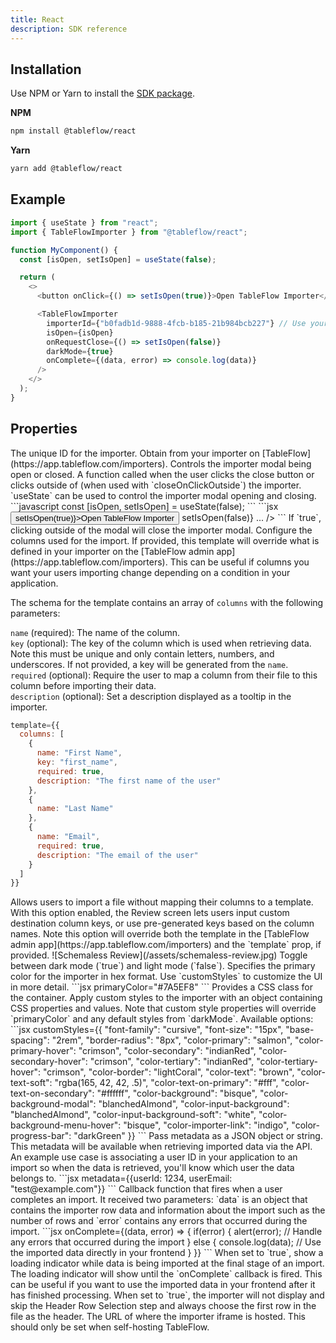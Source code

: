 ```yaml
---
title: React
description: SDK reference
---
```


## Installation

Use NPM or Yarn to install the [SDK package](https://www.npmjs.com/package/@tableflow/react).

**NPM**
```bash
npm install @tableflow/react
```
**Yarn**
```bash
yarn add @tableflow/react
```

## Example

```javascript
import { useState } from "react";
import { TableFlowImporter } from "@tableflow/react";

function MyComponent() {
  const [isOpen, setIsOpen] = useState(false);

  return (
    <>
      <button onClick={() => setIsOpen(true)}>Open TableFlow Importer</button>

      <TableFlowImporter
        importerId={"b0fadb1d-9888-4fcb-b185-21b984bcb227"} // Use your importer ID from https://app.tableflow.com/importers
        isOpen={isOpen}
        onRequestClose={() => setIsOpen(false)}
        darkMode={true}
        onComplete={(data, error) => console.log(data)}
      />
    </>
  );
}
```

## Properties

<ResponseField name="importerId" type="string" required>
  The unique ID for the importer. Obtain from your importer on [TableFlow](https://app.tableflow.com/importers).
</ResponseField>

<ResponseField name="isOpen" type="boolean" required>
  Controls the importer modal being open or closed.
</ResponseField>

<ResponseField name="onRequestClose" type="function" required>
  A function called when the user clicks the close button or clicks outside of (when used with `closeOnClickOutside`)
  the importer. `useState` can be used to control the importer modal opening and closing.
  ```javascript
  const [isOpen, setIsOpen] = useState(false);
  ```
  ```jsx
  <button onClick={() => setIsOpen(true)}>Open TableFlow Importer</button>
  <TableFlowImporter
    isOpen={isOpen}
    onRequestClose={() => setIsOpen(false)}
    ...
  />
  ```
</ResponseField>

<ResponseField name="closeOnClickOutside" type="boolean">
  If `true`, clicking outside of the modal will close the importer modal.
</ResponseField>

<ResponseField name="template" type="object">
  Configure the columns used for the import. If provided, this template will override what is defined in your importer
  on the [TableFlow admin app](https://app.tableflow.com/importers). This can be useful if columns you want your users
  importing change depending on a condition in your application.

  The schema for the template contains an array of `columns` with the following parameters:

  `name` (required): The name of the column. \
  `key` (optional): The key of the column which is used when retrieving data. Note this must be unique and only contain
  letters, numbers, and underscores. If not provided, a key will be generated from the `name`. \
  `required` (optional): Require the user to map a column from their file to this column before importing their data. \
  `description` (optional): Set a description displayed as a tooltip in the importer.
  ```jsx
  template={{
    columns: [
      {
        name: "First Name",
        key: "first_name",
        required: true,
        description: "The first name of the user"
      },
      {
        name: "Last Name"
      },
      {
        name: "Email",
        required: true,
        description: "The email of the user"
      }
    ]
  }}
  ```
</ResponseField>

<ResponseField name="schemaless" type="boolean">
  Allows users to import a file without mapping their columns to a template. With this option enabled, the Review screen
  lets users input custom destination column keys, or use pre-generated keys based on the column names. Note this option
  will override both the template in the [TableFlow admin app](https://app.tableflow.com/importers) and the `template`
  prop, if provided.
  <Frame>
    ![Schemaless Review](/assets/schemaless-review.jpg)
  </Frame>
</ResponseField>

<ResponseField name="darkMode" type="boolean">
  Toggle between dark mode (`true`) and light mode (`false`).
</ResponseField>

<ResponseField name="primaryColor" type="string">
  Specifies the primary color for the importer in hex format. Use `customStyles` to customize the UI in more detail.
  ```jsx
  primaryColor="#7A5EF8"
  ```
</ResponseField>

<ResponseField name="className" type="string">
  Provides a CSS class for the container.
</ResponseField>

<ResponseField name="customStyles" type="object">
  Apply custom styles to the importer with an object containing CSS properties and values. Note that custom style
  properties
  will override `primaryColor` and any default styles from `darkMode`.
  Available options:
  ```jsx
  customStyles={{
    "font-family": "cursive",
    "font-size": "15px",
    "base-spacing": "2rem",
    "border-radius": "8px",
    "color-primary": "salmon",
    "color-primary-hover": "crimson",
    "color-secondary": "indianRed",
    "color-secondary-hover": "crimson",
    "color-tertiary": "indianRed",
    "color-tertiary-hover": "crimson",
    "color-border": "lightCoral",
    "color-text": "brown",
    "color-text-soft": "rgba(165, 42, 42, .5)",
    "color-text-on-primary": "#fff",
    "color-text-on-secondary": "#ffffff",
    "color-background": "bisque",
    "color-background-modal": "blanchedAlmond",
    "color-input-background": "blanchedAlmond",
    "color-input-background-soft": "white",
    "color-background-menu-hover": "bisque",
    "color-importer-link": "indigo",
    "color-progress-bar": "darkGreen"
}}
  ```
</ResponseField>

<ResponseField name="metadata" type="object">
  Pass metadata as a JSON object or string. This metadata will be available when retrieving imported data via the API.
  An example use case is associating a user ID in your application to an import so when the data is retrieved, you'll
  know which user the data belongs to.
  ```jsx
  metadata={{userId: 1234, userEmail: "test@example.com"}}
  ```
</ResponseField>

<ResponseField name="onComplete" type="function" required>
  Callback function that fires when a user completes an import. It received two parameters: `data` is an object that
  contains the importer row data and information about the import such as the number of rows and `error` contains any
  errors that occurred during the import.
  ```jsx
  onComplete={(data, error) => {
    if(error) {
      alert(error); // Handle any errors that occurred during the import
    } else {
      console.log(data); // Use the imported data directly in your frontend
    }
}}
  ```
</ResponseField>

<ResponseField name="showImportLoadingStatus" type="boolean">
  When set to `true`, show a loading indicator while data is being imported at the final stage of an import. The loading
  indicator will show until the `onComplete` callback is fired. This can be useful if you want to use the imported data
  in your frontend after it has finished processing.
</ResponseField>

<ResponseField name="skipHeaderRowSelection" type="boolean">
  When set to `true`, the importer will not display and skip the Header Row Selection step and always choose the first
  row in the file as the header.
</ResponseField>

<ResponseField name="hostUrl" type="string">
  The URL of where the importer iframe is hosted. This should only be set when self-hosting TableFlow.
</ResponseField>
